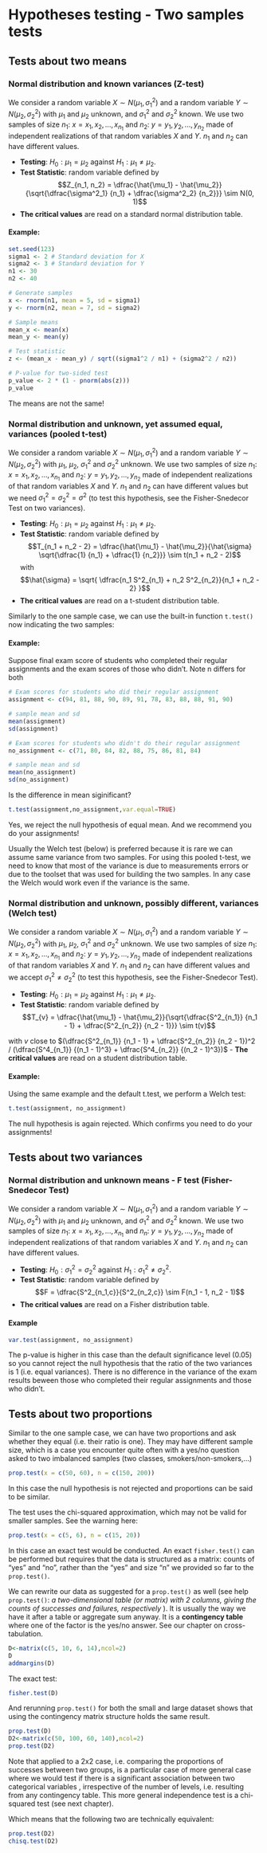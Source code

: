 # Hypotheses testing - Two samples tests

## Tests about two means

### Normal distribution and known variances (Z-test)

We consider a random variable $X \sim N(\mu_1, \sigma_1^2)$ and a random variable $Y \sim N(\mu_2, \sigma_2^2)$ with $\mu_1$ and $\mu_2$ unknown, and $\sigma_1^2$ and $\sigma_2^2$ known. We use two samples of size $n_1$: $x = {x_1, x_2,..., x_{n_1}}$ and $n_2$: $y = {y_1, y_2,..., y_{n_2}}$ made of independent realizations of that random variables $X$ and $Y$. $n_1$ and $n_2$ can have different values.

-   **Testing**: $H_0: \mu_1 = \mu_2$ against $H_1: \mu_1 \neq \mu_2$.
-   **Test Statistic**: random variable defined by $$Z_{n_1, n_2} = \dfrac{\hat{\mu_1} - \hat{\mu_2}}{\sqrt{\dfrac{\sigma^2_1} {n_1} + \dfrac{\sigma^2_2} {n_2}}} \sim N(0, 1)$$
-   **The critical values** are read on a standard normal distribution table.

#### Example:

```r
set.seed(123) 
sigma1 <- 2 # Standard deviation for X
sigma2 <- 3 # Standard deviation for Y
n1 <- 30
n2 <- 40

# Generate samples
x <- rnorm(n1, mean = 5, sd = sigma1)
y <- rnorm(n2, mean = 7, sd = sigma2)

# Sample means
mean_x <- mean(x)
mean_y <- mean(y)

# Test statistic
z <- (mean_x - mean_y) / sqrt((sigma1^2 / n1) + (sigma2^2 / n2))

# P-value for two-sided test
p_value <- 2 * (1 - pnorm(abs(z)))
p_value
```

The means are not the same!

### Normal distribution and unknown, yet assumed equal, variances (pooled t-test)

We consider a random variable $X \sim N(\mu_1, \sigma_1^2)$ and a random variable $Y \sim N(\mu_2, \sigma_2^2)$ with $\mu_1$, $\mu_2$, $\sigma_1^2$ and $\sigma_2^2$ unknown. We use two samples of size $n_1$: $x = {x_1, x_2,..., x_{n_1}}$ and $n_2$: $y = {y_1, y_2,..., y_{n_2}}$ made of independent realizations of that random variables $X$ and $Y$. $n_1$ and $n_2$ can have different values but we need $\sigma^2_1 = \sigma^2_2 = \sigma^2$ (to test this hypothesis, see the Fisher-Snedecor Test on two variances).

-   **Testing**: $H_0: \mu_1 = \mu_2$ against $H_1: \mu_1 \neq \mu_2$.
-   **Test Statistic**: random variable defined by $$T_{n_1 + n_2 - 2} = \dfrac{\hat{\mu_1} - \hat{\mu_2}}{\hat{\sigma} \sqrt{\dfrac{1} {n_1} + \dfrac{1} {n_2}}} \sim t(n_1 + n_2 - 2)$$ with $$\hat{\sigma} = \sqrt{ \dfrac{n_1 S^2_{n_1} + n_2 S^2_{n_2}}{n_1 + n_2 - 2} }$$
-   **The critical values** are read on a t-student distribution table.

Similarly to the one sample case, we can use the built-in function `t.test()` now indicating the two samples:

#### Example:

Suppose final exam score of students who completed their regular assignments and the exam scores of those who didn't. Note n differs for both

```r
# Exam scores for students who did their regular assignment
assignment <- c(94, 81, 88, 90, 89, 91, 78, 83, 88, 88, 91, 90)

# sample mean and sd
mean(assignment)
sd(assignment)

# Exam scores for students who didn't do their regular assignment
no_assignment <- c(71, 80, 84, 82, 88, 75, 86, 81, 84)

# sample mean and sd
mean(no_assignment)
sd(no_assignment)
```

Is the difference in mean siginificant?

```r
t.test(assignment,no_assignment,var.equal=TRUE)
```

Yes, we reject the null hypothesis of equal mean. And we recommend you do your assignments!

Usually the Welch test (below) is preferred because it is rare we can assume same variance from two samples. For using this pooled t-test, we need to know that most of the variance is due to measurements errors or due to the toolset that was used for building the two samples. In any case the Welch would work even if the variance is the same.

### Normal distribution and unknown, possibly different, variances (Welch test)

We consider a random variable $X \sim N(\mu_1, \sigma_1^2)$ and a random variable $Y \sim N(\mu_2, \sigma_2^2)$ with $\mu_1$, $\mu_2$, $\sigma_1^2$ and $\sigma_2^2$ unknown. We use two samples of size $n_1$: $x = {x_1, x_2,..., x_{n_1}}$ and $n_2$: $y = {y_1, y_2,..., y_{n_2}}$ made of independent realizations of that random variables $X$ and $Y$. $n_1$ and $n_2$ can have different values and we accept $\sigma^2_1 \ne \sigma^2_2$ (to test this hypothesis, see the Fisher-Snedecor Test).

-   **Testing**: $H_0: \mu_1 = \mu_2$ against $H_1: \mu_1 \neq \mu_2$.
-   **Test Statistic**: random variable defined by $$T_{v} = \dfrac{\hat{\mu_1} - \hat{\mu_2}}{\sqrt{\dfrac{S^2_{n_1}} {n_1 - 1} + \dfrac{S^2_{n_2}} {n_2 - 1}}} \sim t(v)$$

with $v$ close to $(\dfrac{S^2_{n_1}} {n_1 - 1} + \dfrac{S^2_{n_2}} {n_2 - 1})^2 / (\dfrac{S^4_{n_1}} {(n_1 - 1)^3} + \dfrac{S^4_{n_2}} {(n_2 - 1)^3})$ - **The critical values** are read on a student distribution table.

#### Example:

Using the same example and the default t.test, we perform a Welch test:

```r
t.test(assignment, no_assignment)
```

The null hypothesis is again rejected. Which confirms you need to do your assignments!

## Tests about two variances

### Normal distribution and unknown means - F test (Fisher-Snedecor Test)

We consider a random variable $X \sim N(\mu_1, \sigma_1^2)$ and a random variable $Y \sim N(\mu_2, \sigma_2^2)$ with $\mu_1$ and $\mu_2$ unknown, and $\sigma_1^2$ and $\sigma_2^2$ known. We use two samples of size $n_1$: $x = {x_1, x_2,..., x_{n_1}}$ and $n_n$: $y = {y_1, y_2,..., y_{n_2}}$ made of independent realizations of that random variables $X$ and $Y$. $n_1$ and $n_2$ can have different values.

-   **Testing**: $H_0: \sigma^2_1 = \sigma^2_2$ against $H_1: \sigma^2_1 \neq  \sigma^2_2$.
-   **Test Statistic**: random variable defined by $$F = \dfrac{S^2_{n_1,c}}{S^2_{n_2,c}} \sim F(n_1 - 1, n_2 - 1)$$
-   **The critical values** are read on a Fisher distribution table.

#### Example

```r
var.test(assignment, no_assignment)
```

The p-value is higher in this case than the default significance level (0.05) so you cannot reject the null hypothesis that the ratio of the two variances is 1 (i.e. equal variances). There is no difference in the variance of the exam results beween those who completed their regular assignments and those who didn't.

## Tests about two proportions

Similar to the one sample case, we can have two proportions and ask whether they equal (i.e. their ratio is one). They may have different sample size, which is a case you encounter quite often with a yes/no question asked to two imbalanced samples (two classes, smokers/non-smokers,...)

```r
prop.test(x = c(50, 60), n = c(150, 200))
```

In this case the null hypothesis is not rejected and proportions can be said to be similar.

The test uses the chi-squared approximation, which may not be valid for smaller samples. See the warning here:

```r
prop.test(x = c(5, 6), n = c(15, 20))
```

In this case an exact test would be conducted. An exact `fisher.test()` can be performed but requires that the data is structured as a matrix: counts of "yes" and "no", rather than the "yes" and size "n" we provided so far to the `prop.test()`.

We can rewrite our data as suggested for a `prop.test()` as well (see help `prop.test()`: *a two-dimensional table (or matrix) with 2 columns, giving the counts of successes and failures, respectively* ). It is usually the way we have it after a table or aggregate sum anyway. It is a **contingency table** where one of the factor is the yes/no answer. See our chapter on cross-tabulation.

```r
D<-matrix(c(5, 10, 6, 14),ncol=2)
D
addmargins(D)
```

The exact test:

```r
fisher.test(D)
```

And rerunning `prop.test()` for both the small and large dataset shows that using the contingency matrix structure holds the same result.

```r
prop.test(D)
D2<-matrix(c(50, 100, 60, 140),ncol=2)
prop.test(D2)
```

Note that applied to a 2x2 case, i.e. comparing the proportions of successes between two groups, is a particular case of more general case where we would test if there is a significant association between two categorical variables , irrespective of the number of levels, i.e. resulting from any contingency table. This more general independence test is a chi-squared test (see next chapter).

Which means that the following two are technically equivalent:

```r
prop.test(D2)
chisq.test(D2)
```
